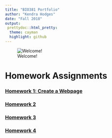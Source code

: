 ```yaml
---
title: "BIO381 Portfolio"
author: "Kendra Hodges"
date: "Fall 2018"
output: 
 prettydoc::html_pretty:
  theme: cayman
  highlight: github
---
```


![Welcome!](/Users/kendrahodges/Desktop/Australia.JPG)

# **Homework Assignments**

### [Homework 1: Create a Webpage](index.html)

### [Homework 2](homework2.html)

### [Homework 3](homework3.html)

### [Homework 4](homework4.html)





